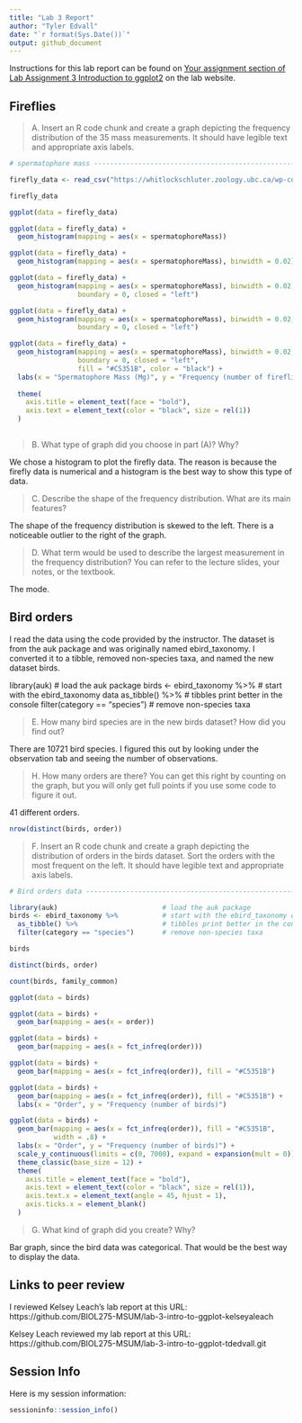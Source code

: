 ---
title: "Lab 3 Report"
author: "Tyler Edvall"
date: "`r format(Sys.Date())`"
output: github_document
---

Instructions for this lab report can be found on [Your assignment section of Lab Assignment 3 Introduction to ggplot2](https://biol275-msum.github.io/introduction-to-ggplot2.html#your-assignment) on the lab website.

## Fireflies

> A. Insert an R code chunk and create a graph depicting the frequency distribution of the 35 mass measurements. It should have legible text and appropriate axis labels.

```{r}

# spermatophore mass --------------------------------------------------------

firefly_data <- read_csv("https://whitlockschluter.zoology.ubc.ca/wp-content/data/chapter02/chap02q19FireflySpermatophoreMass.csv")

firefly_data                  

ggplot(data = firefly_data)

ggplot(data = firefly_data) +
  geom_histogram(mapping = aes(x = spermatophoreMass))

ggplot(data = firefly_data) +
  geom_histogram(mapping = aes(x = spermatophoreMass), binwidth = 0.02)

ggplot(data = firefly_data) +
  geom_histogram(mapping = aes(x = spermatophoreMass), binwidth = 0.02,
                 boundary = 0, closed = "left")

ggplot(data = firefly_data) +
  geom_histogram(mapping = aes(x = spermatophoreMass), binwidth = 0.02,
                 boundary = 0, closed = "left")

ggplot(data = firefly_data) +
  geom_histogram(mapping = aes(x = spermatophoreMass), binwidth = 0.02,
                 boundary = 0, closed = "left", 
                 fill = "#C5351B", color = "black") +
  labs(x = "Spermatophore Mass (Mg)", y = "Frequency (number of fireflies)") +
  
  theme(
    axis.title = element_text(face = "bold"),
    axis.text = element_text(color = "black", size = rel(1))
  )
  
```

> B. What type of graph did you choose in part (A)? Why?

We chose a histogram to plot the firefly data. The reason is because the firefly data is numerical and a histogram is the best way to show this type of data. 

> C. Describe the shape of the frequency distribution. What are its main features?

The shape of the frequency distribution is skewed to the left. There is a noticeable outlier to the right of the graph. 

> D. What term would be used to describe the largest measurement in the frequency distribution? You can refer to the lecture slides, your notes, or the textbook.

The mode. 

## Bird orders

I read the data using the code provided by the instructor. The dataset is from the auk package and was originally named ebird_taxonomy. I converted it to a tibble, removed non-species taxa, and named the new dataset birds.


library(auk)                          # load the auk package
birds <- ebird_taxonomy %>%           # start with the ebird_taxonomy data
  as_tibble() %>%                     # tibbles print better in the console
  filter(category == "species")       # remove non-species taxa

> E. How many bird species are in the new birds dataset? How did you find out?

There are 10721 bird species. I figured this out by looking under the observation tab and seeing the number of observations.

> H. How many orders are there? You can get this right by counting on the graph, but you will only get full points if you use some code to figure it out.

41 different orders.

```{r}
nrow(distinct(birds, order))
```

> F. Insert an R code chunk and create a graph depicting the distribution of orders in the birds dataset. Sort the orders with the most frequent on the left. It should have legible text and appropriate axis labels.

```{r}

# Bird orders data ------------------------------------------------------

library(auk)                          # load the auk package
birds <- ebird_taxonomy %>%           # start with the ebird_taxonomy data
  as_tibble() %>%                     # tibbles print better in the console
  filter(category == "species")       # remove non-species taxa

birds

distinct(birds, order)

count(birds, family_common)

ggplot(data = birds)

ggplot(data = birds) +
  geom_bar(mapping = aes(x = order))

ggplot(data = birds) +
  geom_bar(mapping = aes(x = fct_infreq(order)))

ggplot(data = birds) +
  geom_bar(mapping = aes(x = fct_infreq(order)), fill = "#C5351B")

ggplot(data = birds) +
  geom_bar(mapping = aes(x = fct_infreq(order)), fill = "#C5351B") +
  labs(x = "Order", y = "Frequency (number of birds)")

ggplot(data = birds) +
  geom_bar(mapping = aes(x = fct_infreq(order)), fill = "#C5351B", 
           width = .8) +
  labs(x = "Order", y = "Frequency (number of birds)") +
  scale_y_continuous(limits = c(0, 7000), expand = expansion(mult = 0)) +
  theme_classic(base_size = 12) +
  theme(
    axis.title = element_text(face = "bold"),
    axis.text = element_text(color = "black", size = rel(1)),
    axis.text.x = element_text(angle = 45, hjust = 1),
    axis.ticks.x = element_blank()
  )

```

> G. What kind of graph did you create? Why?

Bar graph, since the bird data was categorical. That would be the best way to display the data.

## Links to peer review

I reviewed Kelsey Leach's lab report at this URL: https://github.com/BIOL275-MSUM/lab-3-intro-to-ggplot-kelseyaleach

Kelsey Leach reviewed my lab report at this URL: https://github.com/BIOL275-MSUM/lab-3-intro-to-ggplot-tdedvall.git

## Session Info

Here is my session information:

```{r}
sessioninfo::session_info()
```
